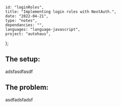 
    id: "loginRoles",
    title: "Implementing login roles with NextAuth.",
    date: "2022-04-21",
    type: "notes",
    dependancies: "",
    languages: "language-javascript",
    project: "autohaus",
};

## The setup:

adsfasdfasdf

## The problem:

asdfadsfadsf

